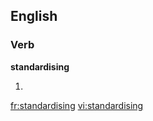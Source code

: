 ==English==

===Verb===
'''standardising'''

# {{third-person singular of|[[standardise]]}}

[[fr:standardising]]
[[vi:standardising]]